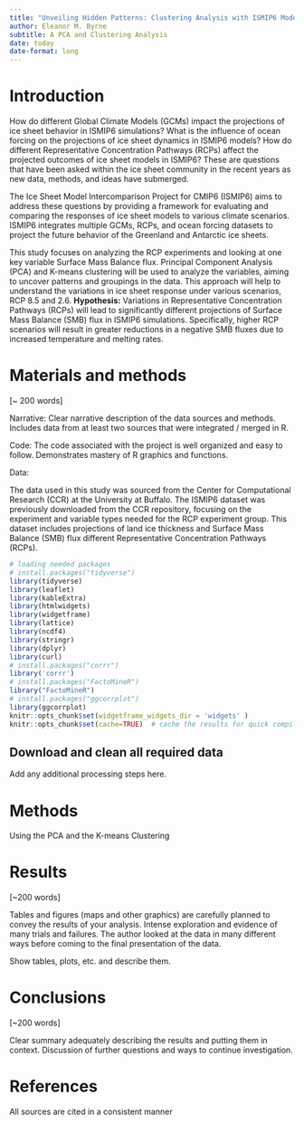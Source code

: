 ```yaml
---
title: "Unveiling Hidden Patterns: Clustering Analysis with ISMIP6 Models"
author: Eleanor M. Byrne
subtitle: A PCA and Clustering Analysis 
date: today
date-format: long
---
```


# Introduction

How do different Global Climate Models (GCMs) impact the projections of ice sheet behavior in ISMIP6 simulations? What is the influence of ocean forcing on the projections of ice sheet dynamics in ISMIP6 models? How do different Representative Concentration Pathways (RCPs) affect the projected outcomes of ice sheet models in ISMIP6? These are questions that have been asked within the ice sheet community in the recent years as new data, methods, and ideas have submerged.

The Ice Sheet Model Intercomparison Project for CMIP6 (ISMIP6) aims to address these questions by providing a framework for evaluating and comparing the responses of ice sheet models to various climate scenarios. ISMIP6 integrates multiple GCMs, RCPs, and ocean forcing datasets to project the future behavior of the Greenland and Antarctic ice sheets.

This study focuses on analyzing the RCP experiments and looking at one key variable Surface Mass Balance flux. Principal Component Analysis (PCA) and K-means clustering will be used to analyze the variables, aiming to uncover patterns and groupings in the data. This approach will help to understand the variations in ice sheet response under various scenarios, RCP 8.5 and 2.6. **Hypothesis:** Variations in Representative Concentration Pathways (RCPs) will lead to significantly different projections of Surface Mass Balance (SMB) flux in ISMIP6 simulations. Specifically, higher RCP scenarios will result in greater reductions in a negative SMB fluxes due to increased temperature and melting rates.

# Materials and methods

\[\~ 200 words\]

Narrative: Clear narrative description of the data sources and methods. Includes data from at least two sources that were integrated / merged in R.

Code: The code associated with the project is well organized and easy to follow. Demonstrates mastery of R graphics and functions.

Data:

The data used in this study was sourced from the Center for Computational Research (CCR) at the University at Buffalo. The ISMIP6 dataset was previously downloaded from the CCR repository, focusing on the experiment and variable types needed for the RCP experiment group. This dataset includes projections of land ice thickness and Surface Mass Balance (SMB) flux different Representative Concentration Pathways (RCPs).

```r
# loading needed packages 
# install.packages("tidyverse")
library(tidyverse)
library(leaflet)
library(kableExtra)
library(htmlwidgets)
library(widgetframe)
library(lattice)
library(ncdf4)
library(stringr)
library(dplyr)
library(curl)
# install.packages("corrr")
library('corrr')
# install.packages("FactoMineR")
library("FactoMineR")
# install.packages("ggcorrplot")
library(ggcorrplot)
knitr::opts_chunk$set(widgetframe_widgets_dir = 'widgets' ) 
knitr::opts_chunk$set(cache=TRUE)  # cache the results for quick compiling
```

## Download and clean all required data

Add any additional processing steps here.

# Methods

Using the PCA and the K-means Clustering

# Results

\[\~200 words\]

Tables and figures (maps and other graphics) are carefully planned to convey the results of your analysis. Intense exploration and evidence of many trials and failures. The author looked at the data in many different ways before coming to the final presentation of the data.

Show tables, plots, etc. and describe them.

# Conclusions

\[\~200 words\]

Clear summary adequately describing the results and putting them in context. Discussion of further questions and ways to continue investigation.

# References

All sources are cited in a consistent manner
